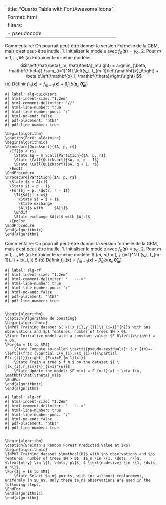 
---
title: "Quarto Table with FontAwesome Icons"
Format: html
filters:
  - pseudocode
---

Commentaire: On pourrait peut-être donner la version Formelle de la GBM, mais c'est peut-être inutile. 
1.  Initialiser le modèle avec $f_0\left(\mathbf{x}\right) = y_0$.
2.  Pour $m = 1, \dots, M:$
    (a) Entraîner le $m$-ième modèle:
    $$ \left(\hat{\beta}_m, \hat{\theta}_m\right) = argmin_{\beta, \mathbf{\theta}} \sum_{i=1}^N L\left(y_i, f_{m-1}\left(\mathbf{x}_i\right) + \beta b\left(\mathbf{x}_i, \mathbf{\theta}\right)\right) $$
    (b) Définir $f_m\left(\mathbf{x}\right) = f_{m-1}\left(\mathbf{x}\right) + \hat{\beta}_m b\left(\mathbf{x}_i, \mathbf{\hat{\theta}_m}\right)$


```pseudocode
#| label: alg-quicksort
#| html-indent-size: "1.2em"
#| html-comment-delimiter: "//"
#| html-line-number: true
#| html-line-number-punc: ":"
#| html-no-end: false
#| pdf-placement: "htb!"
#| pdf-line-number: true

\begin{algorithm}
\caption{Forêt aléatoire}
\begin{algorithmic}
\Procedure{Quicksort}{$A, p, r$}
  \If{$p < r$}
    \State $q = $ \Call{Partition}{$A, p, r$}
    \State \Call{Quicksort}{$A, p, q - 1$}
    \State \Call{Quicksort}{$A, q + 1, r$}
  \EndIf
\EndProcedure
\Procedure{Partition}{$A, p, r$}
  \State $x = A[r]$
  \State $i = p - 1$
  \For{$j = p, \dots, r - 1$}
    \If{$A[j] < x$}
      \State $i = i + 1$
      \State exchange
      $A[i]$ with     $A[j]$
    \EndIf
    \State exchange $A[i]$ with $A[r]$
  \EndFor
\EndProcedure
\end{algorithmic}
\end{algorithm}
```

Commentaire: On pourrait peut-être donner la version formelle de la GBM, mais c'est peut-être inutile. 
1.  Initialiser le modèle avec $f_0\left(\mathbf{x}\right) = y_0$.
2.  Pour $m = 1, \dots, M:$
    (a) Entraîner le $m$-ième modèle:
    $ \left(\hat{\beta}_m, \hat{\theta}_m\right) = \argmin_{\beta, \mathbf{\theta}} \sum_{i=1}^N L\left(y_i, f_{m-1}\left(\mathbf{x}_i\right) + \beta b\left(\mathbf{x}_i, \mathbf{\theta}\right)\right) $
    (b) Définir $f_m\left(\mathbf{x}\right) = f_{m-1}\left(\mathbf{x}\right) + \hat{\beta}_m b\left(\mathbf{x}_i, \mathbf{\hat{\theta}_m}\right)$


```pseudocode
#| label: alg-rf
#| html-indent-size: "1.2em"
#| html-comment-delimiter: "   --->"
#| html-line-number: true
#| html-line-number-punc: ":"
#| html-no-end: false
#| pdf-placement: "htb!"
#| pdf-line-number: true


\begin{algorithm}
\caption{Algorithme de boosting}
\begin{algorithmic}
\INPUT Training dataset ${ \{(x_{i},y_{i})\}_{i=1}^{n}}$ with $n$ observations and $p$ features, number of trees $M > 0$.
\State Initialize model with a constant value: $F_0\left(x\right) = y_0$.
\For{$m = 1$ to $M$}
    \State Compute so-called \textit{pseudo-residuals}: $ r_{im}=-\left[{\frac {\partial L(y_{i},F(x_{i}))}{\partial F(x_{i})}}\right]_{F(x)=F_{m-1}(x)}$
    \State Train a tree $ f_m $ on the dataset ${ \{(x_{i},r_{im})\}_{i=1}^{n}}$
    \State Update the model: $F_m(x) = F_{m-1}(x) + \eta f(x, \mathbf{\hat{\theta}_m})$
\EndFor
\end{algorithmic}
\end{algorithm}
```


```pseudocode
#| label: alg-rf
#| html-indent-size: "1.2em"
#| html-comment-delimiter: "   --->"
#| html-line-number: true
#| html-line-number-punc: ":"
#| html-no-end: false
#| pdf-placement: "htb!"
#| pdf-line-number: true


\begin{algorithm}
\caption{Breiman's Random Forest Predicted Value at $x$}
\begin{algorithmic}
\INPUT Training dataset $\mathcal{D}$ with $n$ observations and $p$ features, number of trees $M > 0$, $a_n \in \{1, \dots, n\}$, $\text{mtry} \in \{1, \dots, p\}$, $ \text{nodesize} \in \{1, \dots, a_n\}$.
\For{$j = 1$ to $M$}
    \State Select $a_n$ points, with (or without) replacement, uniformly in $D_n$. Only these $a_n$ observations are used in the following steps.
\EndFor
\end{algorithmic}
\end{algorithm}
```

<!-- 

\Require Training set $D_n$, number of trees $M > 0$, $a_n \in \{1, \dots, n\}$, $m_{\text{try}} \in \{1, \dots, p\}$, $n_{\text{odesize}} \in \{1, \dots, a_n\}$, and $x \in \mathcal{X}$.
\Ensure Prediction of the random Forest at $x$.
\For{$j = 1$ to $M$}
    \State Select $a_n$ points, with (or without) replacement, unIFormly in $D_n$. Only these $a_n$ observations are used in subsequent steps.
    \State Set $P = \mathcal{X}$, the list containing the cell associated with the root of the tree.
    \State Set $P_{\text{final}} = \emptyset$, an empty list.
    \While{$P \neq \emptyset$}
        \State Let $A$ be the first element of $P$.
        \If{$A$ contains less than $n_{\text{odesize}}$ points \textbf{or} all $X_i \in A$ are equal}
            \State Remove the cell $A$ from $P$.
            \State Concatenate $P_{\text{final}}$ with $A$.
        \Else
            \State Select unIFormly, without replacement, a subset $m_{\text{try}} \subset \{1, \dots, p\}$ of cardinality $m_{\text{try}}$.
            \State Select the best split in $A$ by optimizing the CART-split criterion along the coordinates in $m_{\text{try}}$.
            \State Cut the cell $A$ according to the best split. Call $A_L$ and $A_R$ the two resulting cells.
            \State Remove the cell $A$ from $P$.
            \State Concatenate $P$ with $A_L$ and $A_R$.
        \EndIf
    \EndWhile
    \State Compute the predicted value $m_n(x; \Theta_j, D_n)$ at $x$ as the average of the $Y_i$ falling in the cell of $x$ in partition $P_{\text{final}}$.
\EndFor
\State Compute the random Forest estimate $m_{M,n}(x; \Theta_1, \dots, \Theta_M, D_n)$ at the query point $x$ according to:
\[
m_{M,n}(x; \Theta_1, \dots, \Theta_M, D_n) = \frac{1}{M} \sum_{j=1}^M m_n(x; \Theta_j, D_n).
\]


 -->

